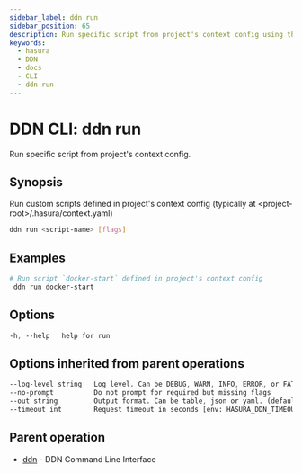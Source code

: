 ```yaml
---
sidebar_label: ddn run
sidebar_position: 65
description: Run specific script from project's context config using the DDN CLI
keywords:
  - hasura
  - DDN
  - docs
  - CLI
  - ddn run
---
```


# DDN CLI: ddn run

Run specific script from project's context config.

## Synopsis

Run custom scripts defined in project's context config (typically at \<project-root\>/.hasura/context.yaml)

```bash
ddn run <script-name> [flags]
```

## Examples

```bash
# Run script `docker-start` defined in project's context config
 ddn run docker-start
```

## Options

```sass
-h, --help   help for run
```

## Options inherited from parent operations

```sass
--log-level string   Log level. Can be DEBUG, WARN, INFO, ERROR, or FATAL. (default "INFO")
--no-prompt          Do not prompt for required but missing flags
--out string         Output format. Can be table, json or yaml. (default "table")
--timeout int        Request timeout in seconds [env: HASURA_DDN_TIMEOUT] (default 100)
```

## Parent operation

- [ddn](/cli/commands/ddn) - DDN Command Line Interface
